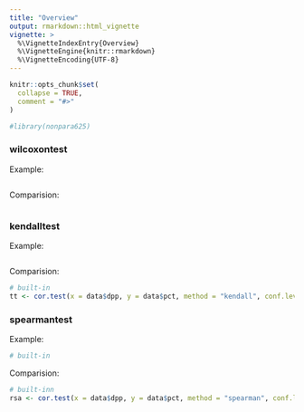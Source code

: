 ```yaml
---
title: "Overview"
output: rmarkdown::html_vignette
vignette: >
  %\VignetteIndexEntry{Overview}
  %\VignetteEngine{knitr::rmarkdown}
  %\VignetteEncoding{UTF-8}
---
```


```r
knitr::opts_chunk$set(
  collapse = TRUE,
  comment = "#>"
)
```


```r
#library(nonpara625)
```



### wilcoxontest
Example:
```r

```



Comparision:
```r

```



### kendalltest
Example:
```r

```



Comparision:
```r
# built-in
tt <- cor.test(x = data$dpp, y = data$pct, method = "kendall", conf.level = 0.95, alternative = "greater")
```


### spearmantest
Example:
```r
# built-in

```



Comparision:
```r
# built-inn
rsa <- cor.test(x = data$dpp, y = data$pct, method = "spearman", conf.level = 0.95, alternative = "greater")
```








